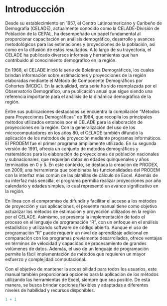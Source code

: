 # Introduccción {.unnumbered}

Desde su establecimiento en 1957, el Centro Latinoamericano y Caribeño de Demografía (CELADE), actualmente conocido como la CELADE-División de Población de la CEPAL, ha desempeñado un papel fundamental al proporcionar capacitación en análisis demográfico, desarrollo y avances metodológicos para las estimaciones y proyecciones de la población, así como en la difusión de estos resultados. A lo largo de su trayectoria, el CELADE ha publicado diversos informes y herramientas que han contribuido al conocimiento demográfico en la región.

En 1968, el CELADE inició la serie de Boletines Demográficos, los cuales brindan información sobre estimaciones y proyecciones de la región elaboradas mediante el Método de Componente Demográficos por Cohortes (MCDC). En la actualidad, esta serie ha sido reemplazada por el Observatorio Demográfico, una publicación anual que sigue siendo una referencia importante para el análisis de la dinámica demográfica de la región.

 Entre sus publicaciones destacadas se encuentra la compilación "Métodos para Proyecciones Demográficas" de 1984, que recopila los principales métodos utilizados entonces por el CELADE para la elaboración de proyecciones en la región. Con la generalización del uso de los microcomputadores en los años 80, el CELADE también difundió la aplicación de los métodos de proyección mediante programas informáticos. El PRODEM fue el primer programa ampliamente utilizado. En su segunda versión de 1991, ofrecía un conjunto de métodos demográficos y matemáticos para la elaboración de proyecciones de población nacionales y subnacionales, que requerían datos en edades quinquenales y años terminados en 0 y 5. En este contexto, se destaca la creación de PRODEX, en 2009,  una herramienta que combinaba las funcionalidades del PRODEM con la interfaz más común de las planillas de cálculo de Excel. Además de su interfaz más sencilla, el programa permitía realizar proyecciones por año calendario y edades simples, lo cual representó un avance significativo en la región.
 
En línea con el compromiso de difundir y facilitar el acceso a los métodos de proyección y sus aplicaciones, el presente manual tiene como objetivo actualizar los métodos de estimación y proyección utilizados en la región por el CELADE. Asimismo, se presenta la implementación de todo el proceso en el lenguaje de programación "R", con un enfoque en el análisis estadístico y utilizando software de código abierto. Aunque el uso de programación "R" puede requerir un nivel de aprendizaje adicional en comparación con los programas previamente desarrollados, ofrece ventajas en términos de velocidad y capacidad de procesamiento de grandes volúmenes de datos. Además, el uso de un lenguaje de programación permite la fácil implementación de métodos que requieren un mayor esfuerzo y complejidad computacional.

Con el objetivo de mantener la accesibilidad para todos los usuarios, este manual también proporcionará opciones para la aplicación de los métodos utilizando las herramientas de Excel, siempre que sea posible. De esta manera, se busca brindar opciones flexibles y adaptadas a diferentes niveles de habilidad y recursos disponibles.


```r
1 + 1
```
